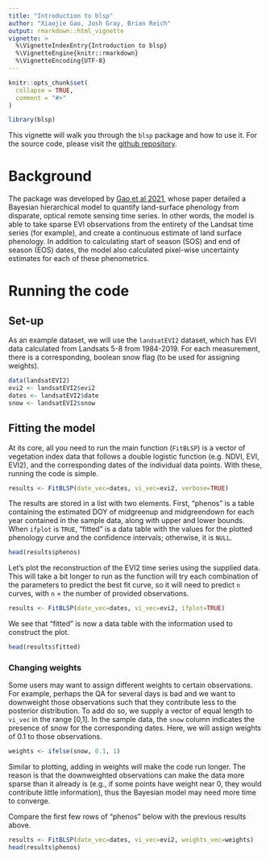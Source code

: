 ```yaml
---
title: "Introduction to blsp"
author: "Xiaojie Gao, Josh Gray, Brian Reich"
output: rmarkdown::html_vignette
vignette: >
  %\VignetteIndexEntry{Introduction to blsp}
  %\VignetteEngine{knitr::rmarkdown}
  %\VignetteEncoding{UTF-8}
---
```


```r
knitr::opts_chunk$set(
  collapse = TRUE,
  comment = "#>"
)
```

```r
library(blsp)
```

This vignette will walk you through the `blsp` package and how to use it. For the source code, please visit the [github repository](https://github.com/MrJGao/Bayesian_LSP).

# Background
The package was developed by [Gao et al 2021](https://www.sciencedirect.com/science/article/pii/S0034425721002029?via%3Dihub), whose paper detailed a Bayesian hierarchical model to quantify land-surface phenology from disparate, optical remote sensing time series. In other words, the model is able to take sparse EVI observations from the entirety of the Landsat time series (for example), and create a continuous estimate of land surface phenology. In addition to calculating start of season (SOS) and end of season (EOS) dates, the model also calculated pixel-wise uncertainty estimates for each of these phenometrics.

# Running the code
## Set-up
As an example dataset, we will use the `landsatEVI2` dataset, which has EVI data calculated from Landsats 5-8 from 1984-2019. For each measurement, there is a corresponding, boolean snow flag (to be used for assigning weights).
```r
data(landsatEVI2)
evi2 <- landsatEVI2$evi2
dates <- landsatEVI2$date
snow <- landsatEVI2$snow
```

## Fitting the model
At its core, all you need to run the main function (`FitBLSP`) is a vector of vegetation index data that follows a double logistic function (e.g. NDVI, EVI, EVI2), and the corresponding dates of the individual data points. With these, running the code is simple.
```r
results <- FitBLSP(date_vec=dates, vi_vec=evi2, verbose=TRUE)
```

The results are stored in a list with two elements. First, "phenos" is a table containing the estimated DOY of midgreenup and midgreendown for each year contained in the sample data, along with upper and lower bounds. When `ifplot` is `TRUE`, "fitted" is a data table with the values for the plotted phenology curve and the confidence intervals; otherwise, it is `NULL`.
```r
head(results$phenos)
```

Let's plot the reconstruction of the EVI2 time series using the supplied data. This will take a bit longer to run as the function will try each combination of the parameters to predict the best fit curve, so it will need to predict `n` curves, with `n` = the number of provided observations.
```r
results <- FitBLSP(date_vec=dates, vi_vec=evi2, ifplot=TRUE)
```

We see that "fitted" is now a data table with the information used to construct the plot.
```r
head(results$fitted)
```

### Changing weights
Some users may want to assign different weights to certain observations. For example, perhaps the QA for several days is bad and we want to downweight those observations such that they contribute less to the posterior distribution. To add do so, we supply a vector of equal length to `vi_vec` in the range [0,1]. In the sample data, the `snow` column indicates the presence of snow for the corresponding dates. Here, we will assign weights of 0.1 to those observations.
```r
weights <- ifelse(snow, 0.1, 1)
```

Similar to plotting, adding in weights will make the code run longer. The reason is that the downweighted observations can make the data more sparse than it already is (e.g., if some points have weight near 0, they would contribute little information), thus the Bayesian model may need more time to converge.

Compare the first few rows of "phenos" below with the previous results above.
```r
results <- FitBLSP(date_vec=dates, vi_vec=evi2, weights_vec=weights)
head(results$phenos)
```
